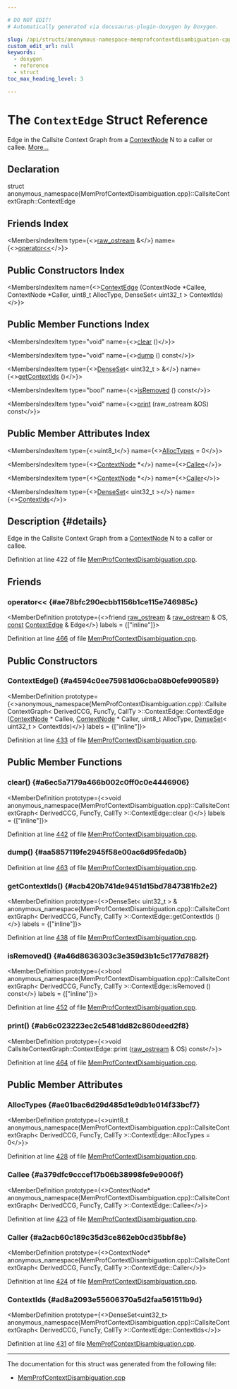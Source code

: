 ```yaml
---

# DO NOT EDIT!
# Automatically generated via docusaurus-plugin-doxygen by Doxygen.

slug: /api/structs/anonymous-namespace-memprofcontextdisambiguation-cpp-/callsitecontextgraph/contextedge
custom_edit_url: null
keywords:
  - doxygen
  - reference
  - struct
toc_max_heading_level: 3

---
```





# The `ContextEdge` Struct Reference

<DoxygenPage pluginConfig={pluginConfig}>

Edge in the Callsite Context Graph from a <a href="/docs/api/structs/anonymous-namespace-memprofcontextdisambiguation-cpp-/callsitecontextgraph/contextnode">ContextNode</a> N to a caller or callee. <a href="#details">More...</a>

## Declaration

<CodeBlock>struct anonymous_namespace{MemProfContextDisambiguation.cpp}::CallsiteContextGraph::ContextEdge</CodeBlock>

## Friends Index

<MembersIndex>

<MembersIndexItem
  type={<><a href="/docs/api/classes/llvm/raw-ostream">raw&#95;ostream</a> &amp;</>}
  name={<><a href="#ae78bfc290ecbb1156b1ce115e746985c">operator&lt;&lt;</a></>}>
</MembersIndexItem>

</MembersIndex>

## Public Constructors Index

<MembersIndex>

<MembersIndexItem
  name={<><a href="#a4594c0ee75981d06cba08b0efe990589">ContextEdge</a> (ContextNode &#42;Callee, ContextNode &#42;Caller, uint8&#95;t AllocType, DenseSet&lt; uint32&#95;t &gt; ContextIds)</>}>
</MembersIndexItem>

</MembersIndex>

## Public Member Functions Index

<MembersIndex>

<MembersIndexItem
  type="void"
  name={<><a href="#a6ec5a7179a466b002c0ff0c0e4446906">clear</a> ()</>}>
</MembersIndexItem>

<MembersIndexItem
  type="void"
  name={<><a href="#aa5857119fe2945f58e00ac6d95feda0b">dump</a> () const</>}>
</MembersIndexItem>

<MembersIndexItem
  type={<><a href="/docs/api/classes/llvm/denseset">DenseSet</a>&lt; uint32&#95;t &gt; &amp;</>}
  name={<><a href="#acb420b741de9451d15bd7847381fb2e2">getContextIds</a> ()</>}>
</MembersIndexItem>

<MembersIndexItem
  type="bool"
  name={<><a href="#a46d8636303c3e359d3b1c5c177d7882f">isRemoved</a> () const</>}>
</MembersIndexItem>

<MembersIndexItem
  type="void"
  name={<><a href="#ab6c023223ec2c5481dd82c860deed2f8">print</a> (raw&#95;ostream &amp;OS) const</>}>
</MembersIndexItem>

</MembersIndex>

## Public Member Attributes Index

<MembersIndex>

<MembersIndexItem
  type={<>uint8&#95;t</>}
  name={<><a href="#ae01bac6d29d485d1e9db1e014f33bcf7">AllocTypes</a> = 0</>}>
</MembersIndexItem>

<MembersIndexItem
  type={<><a href="/docs/api/structs/anonymous-namespace-memprofcontextdisambiguation-cpp-/callsitecontextgraph/contextnode">ContextNode</a> &#42;</>}
  name={<><a href="#a379dfc9cccef17b06b38998fe9e9006f">Callee</a></>}>
</MembersIndexItem>

<MembersIndexItem
  type={<><a href="/docs/api/structs/anonymous-namespace-memprofcontextdisambiguation-cpp-/callsitecontextgraph/contextnode">ContextNode</a> &#42;</>}
  name={<><a href="#a2acb60c189c35d3ce862eb0cd35bbf8e">Caller</a></>}>
</MembersIndexItem>

<MembersIndexItem
  type={<><a href="/docs/api/classes/llvm/denseset">DenseSet</a>&lt; uint32&#95;t &gt;</>}
  name={<><a href="#ad8a2093e55606370a5d2faa561511b9d">ContextIds</a></>}>
</MembersIndexItem>

</MembersIndex>

## Description {#details}

Edge in the Callsite Context Graph from a <a href="/docs/api/structs/anonymous-namespace-memprofcontextdisambiguation-cpp-/callsitecontextgraph/contextnode">ContextNode</a> N to a caller or callee.

Definition at line 422 of file <a href="/docs/api/files/lib/lib/transforms/lib/transforms/ipo/memprofcontextdisambiguation-cpp">MemProfContextDisambiguation.cpp</a>.

<SectionDefinition>

## Friends

### operator&lt;&lt; {#ae78bfc290ecbb1156b1ce115e746985c}

<MemberDefinition
  prototype={<>friend <a href="/docs/api/classes/llvm/raw-ostream">raw&#95;ostream</a> &amp; <a href="/docs/api/classes/llvm/raw-ostream">raw&#95;ostream</a> &amp; OS, <a href="/docs/api/files/lib/lib/target/lib/target/aarch64/aarch64promoteconstant-cpp/#a90f8350fecae261c25be85d38b451bff">const</a> <a href="/docs/api/structs/anonymous-namespace-memprofcontextdisambiguation-cpp-/callsitecontextgraph/contextedge">ContextEdge</a> &amp; Edge</>}
  labels = {["inline"]}>

Definition at line <a href="/docs/api/files/lib/lib/transforms/lib/transforms/ipo/memprofcontextdisambiguation-cpp/#l00466">466</a> of file <a href="/docs/api/files/lib/lib/transforms/lib/transforms/ipo/memprofcontextdisambiguation-cpp">MemProfContextDisambiguation.cpp</a>.
</MemberDefinition>

</SectionDefinition>

<SectionDefinition>

## Public Constructors

### ContextEdge() {#a4594c0ee75981d06cba08b0efe990589}

<MemberDefinition
  prototype={<>anonymous&#95;namespace&#123;MemProfContextDisambiguation.cpp&#125;::CallsiteContextGraph&lt; DerivedCCG, FuncTy, CallTy &gt;::ContextEdge::ContextEdge (<a href="/docs/api/structs/anonymous-namespace-memprofcontextdisambiguation-cpp-/callsitecontextgraph/contextnode">ContextNode</a> &#42; Callee, <a href="/docs/api/structs/anonymous-namespace-memprofcontextdisambiguation-cpp-/callsitecontextgraph/contextnode">ContextNode</a> &#42; Caller, uint8&#95;t AllocType, <a href="/docs/api/classes/llvm/denseset">DenseSet</a>&lt; uint32&#95;t &gt; ContextIds)</>}
  labels = {["inline"]}>

Definition at line <a href="/docs/api/files/lib/lib/transforms/lib/transforms/ipo/memprofcontextdisambiguation-cpp/#l00433">433</a> of file <a href="/docs/api/files/lib/lib/transforms/lib/transforms/ipo/memprofcontextdisambiguation-cpp">MemProfContextDisambiguation.cpp</a>.
</MemberDefinition>

</SectionDefinition>

<SectionDefinition>

## Public Member Functions

### clear() {#a6ec5a7179a466b002c0ff0c0e4446906}

<MemberDefinition
  prototype={<>void anonymous&#95;namespace&#123;MemProfContextDisambiguation.cpp&#125;::CallsiteContextGraph&lt; DerivedCCG, FuncTy, CallTy &gt;::ContextEdge::clear ()</>}
  labels = {["inline"]}>

Definition at line <a href="/docs/api/files/lib/lib/transforms/lib/transforms/ipo/memprofcontextdisambiguation-cpp/#l00442">442</a> of file <a href="/docs/api/files/lib/lib/transforms/lib/transforms/ipo/memprofcontextdisambiguation-cpp">MemProfContextDisambiguation.cpp</a>.
</MemberDefinition>

### dump() {#aa5857119fe2945f58e00ac6d95feda0b}

<MemberDefinition
  prototype="void CallsiteContextGraph::ContextEdge::dump () const">

Definition at line <a href="/docs/api/files/lib/lib/transforms/lib/transforms/ipo/memprofcontextdisambiguation-cpp/#l00463">463</a> of file <a href="/docs/api/files/lib/lib/transforms/lib/transforms/ipo/memprofcontextdisambiguation-cpp">MemProfContextDisambiguation.cpp</a>.
</MemberDefinition>

### getContextIds() {#acb420b741de9451d15bd7847381fb2e2}

<MemberDefinition
  prototype={<>DenseSet&lt; uint32&#95;t &gt; &amp; anonymous&#95;namespace&#123;MemProfContextDisambiguation.cpp&#125;::CallsiteContextGraph&lt; DerivedCCG, FuncTy, CallTy &gt;::ContextEdge::getContextIds ()</>}
  labels = {["inline"]}>

Definition at line <a href="/docs/api/files/lib/lib/transforms/lib/transforms/ipo/memprofcontextdisambiguation-cpp/#l00438">438</a> of file <a href="/docs/api/files/lib/lib/transforms/lib/transforms/ipo/memprofcontextdisambiguation-cpp">MemProfContextDisambiguation.cpp</a>.
</MemberDefinition>

### isRemoved() {#a46d8636303c3e359d3b1c5c177d7882f}

<MemberDefinition
  prototype={<>bool anonymous&#95;namespace&#123;MemProfContextDisambiguation.cpp&#125;::CallsiteContextGraph&lt; DerivedCCG, FuncTy, CallTy &gt;::ContextEdge::isRemoved () const</>}
  labels = {["inline"]}>

Definition at line <a href="/docs/api/files/lib/lib/transforms/lib/transforms/ipo/memprofcontextdisambiguation-cpp/#l00452">452</a> of file <a href="/docs/api/files/lib/lib/transforms/lib/transforms/ipo/memprofcontextdisambiguation-cpp">MemProfContextDisambiguation.cpp</a>.
</MemberDefinition>

### print() {#ab6c023223ec2c5481dd82c860deed2f8}

<MemberDefinition
  prototype={<>void CallsiteContextGraph::ContextEdge::print (<a href="/docs/api/classes/llvm/raw-ostream">raw&#95;ostream</a> &amp; OS) const</>}>

Definition at line <a href="/docs/api/files/lib/lib/transforms/lib/transforms/ipo/memprofcontextdisambiguation-cpp/#l00464">464</a> of file <a href="/docs/api/files/lib/lib/transforms/lib/transforms/ipo/memprofcontextdisambiguation-cpp">MemProfContextDisambiguation.cpp</a>.
</MemberDefinition>

</SectionDefinition>

<SectionDefinition>

## Public Member Attributes

### AllocTypes {#ae01bac6d29d485d1e9db1e014f33bcf7}

<MemberDefinition
  prototype={<>uint8&#95;t anonymous&#95;namespace&#123;MemProfContextDisambiguation.cpp&#125;::CallsiteContextGraph&lt; DerivedCCG, FuncTy, CallTy &gt;::ContextEdge::AllocTypes = 0</>}>

Definition at line <a href="/docs/api/files/lib/lib/transforms/lib/transforms/ipo/memprofcontextdisambiguation-cpp/#l00428">428</a> of file <a href="/docs/api/files/lib/lib/transforms/lib/transforms/ipo/memprofcontextdisambiguation-cpp">MemProfContextDisambiguation.cpp</a>.
</MemberDefinition>

### Callee {#a379dfc9cccef17b06b38998fe9e9006f}

<MemberDefinition
  prototype={<>ContextNode&#42; anonymous&#95;namespace&#123;MemProfContextDisambiguation.cpp&#125;::CallsiteContextGraph&lt; DerivedCCG, FuncTy, CallTy &gt;::ContextEdge::Callee</>}>

Definition at line <a href="/docs/api/files/lib/lib/transforms/lib/transforms/ipo/memprofcontextdisambiguation-cpp/#l00423">423</a> of file <a href="/docs/api/files/lib/lib/transforms/lib/transforms/ipo/memprofcontextdisambiguation-cpp">MemProfContextDisambiguation.cpp</a>.
</MemberDefinition>

### Caller {#a2acb60c189c35d3ce862eb0cd35bbf8e}

<MemberDefinition
  prototype={<>ContextNode&#42; anonymous&#95;namespace&#123;MemProfContextDisambiguation.cpp&#125;::CallsiteContextGraph&lt; DerivedCCG, FuncTy, CallTy &gt;::ContextEdge::Caller</>}>

Definition at line <a href="/docs/api/files/lib/lib/transforms/lib/transforms/ipo/memprofcontextdisambiguation-cpp/#l00424">424</a> of file <a href="/docs/api/files/lib/lib/transforms/lib/transforms/ipo/memprofcontextdisambiguation-cpp">MemProfContextDisambiguation.cpp</a>.
</MemberDefinition>

### ContextIds {#ad8a2093e55606370a5d2faa561511b9d}

<MemberDefinition
  prototype={<>DenseSet&lt;uint32&#95;t&gt; anonymous&#95;namespace&#123;MemProfContextDisambiguation.cpp&#125;::CallsiteContextGraph&lt; DerivedCCG, FuncTy, CallTy &gt;::ContextEdge::ContextIds</>}>

Definition at line <a href="/docs/api/files/lib/lib/transforms/lib/transforms/ipo/memprofcontextdisambiguation-cpp/#l00431">431</a> of file <a href="/docs/api/files/lib/lib/transforms/lib/transforms/ipo/memprofcontextdisambiguation-cpp">MemProfContextDisambiguation.cpp</a>.
</MemberDefinition>

</SectionDefinition>

<hr/>

The documentation for this struct was generated from the following file:

<ul>
<li><a href="/docs/api/files/lib/lib/transforms/lib/transforms/ipo/memprofcontextdisambiguation-cpp">MemProfContextDisambiguation.cpp</a></li>
</ul>

</DoxygenPage>
